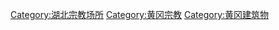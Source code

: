 [[Category:湖北宗教场所|Category:湖北宗教场所]]
[[Category:黄冈宗教|Category:黄冈宗教]]
[[Category:黄冈建筑物|Category:黄冈建筑物]]
